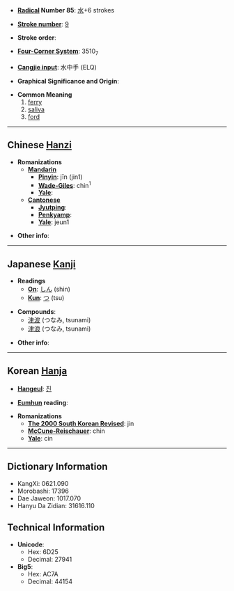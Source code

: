 * '''[[Wiktionary:Chinese radical index| Radical]] Number 85''': [[Wiktionary:Chinese radical index 水|水]]+6 strokes

* '''[[Wiktionary:Chinese total strokes index|Stroke number]]''': [[Wiktionary:Chinese total strokes index 9|9]]

* '''Stroke order''': 

* '''[[Wiktionary:Chinese four corner index|Four-Corner System]]''': 3510<sub>7</sub>

* '''[[Wiktionary:Chinese Cangjie index|Cangjie input]]''': 水中手 (ELQ)

* '''Graphical Significance and Origin''': 

* '''Common Meaning'''
*#[[ferry]]
*# [[saliva]]
*# [[ford]]

----

== Chinese [[Hanzi]] ==

* '''Romanizations'''
** '''[[Mandarin]]'''
*** '''[[Pinyin]]''': jīn (jin1)
*** '''[[Wade-Giles]]''': chin<sup>1</sup>
*** '''[[Yale]]''': 
** '''[[Cantonese]]'''
*** '''[[Jyutping]]''':
*** '''[[Penkyamp]]''': 
*** '''[[Yale]]''': jeun1

* '''Other info''': 

----

== Japanese [[Kanji]] ==

* '''Readings'''
** '''[[On]]''': [[しん]] (shin)
** '''[[Kun]]''': [[つ]] (tsu)

* '''Compounds''':
**[[津波]] (つなみ, tsunami)
**[[津浪]] (つなみ, tsunami)

* '''Other info''':  

----

== Korean [[Hanja]] ==

* '''[[Hangeul]]''': [[진]]

* '''[[Eumhun]] reading''': 

* '''Romanizations'''
** '''[[The 2000 South Korean Revised Romanization|The 2000 South Korean Revised]]''': jin
** '''[[McCune-Reischauer]]''': chin
** '''[[Yale]]''': cin

----

== Dictionary Information ==

* KangXi: 0621.090
* Morobashi: 17396
* Dae Jaweon: 1017.070
* Hanyu Da Zidian: 31616.110

== Technical Information ==

* '''Unicode''':
** Hex: 6D25
** Decimal: 27941
* '''Big5''':
** Hex: AC7A
** Decimal: 44154